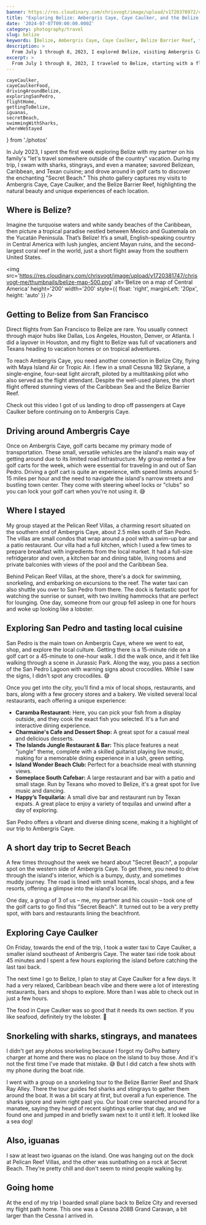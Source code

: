 ```yaml
---
banner: https://res.cloudinary.com/chrisvogt/image/upload/v1720378972/chrisvogt-me/thumbnails/belize-banner.webp
title: "Exploring Belize: Ambergris Caye, Caye Caulker, and the Belize Barrier Reef"
date: '2024-07-07T09:00:00.000Z'
category: photography/travel
slug: belize
keywords: [Belize, Ambergris Caye, Caye Caulker, Belize Barrier Reef, travel photography, photo gallery]
description: >
  From July 1 through 8, 2023, I explored Belize, visiting Ambergris Caye, Caye Caulker, and the Belize Barrier Reef. This gallery contains my favorite shots from the trip, showcasing the natural beauty and unique experiences of each location.
excerpt: >
  From July 1 through 8, 2023, I traveled to Belize, starting with a flight from San Francisco to Belize City, with a layover in Houston. In this photo gallery, you'll find snapshots from my visits to Ambergris Caye, Caye Caulker, and the Belize Barrier Reef, each place offering its own unique beauty and experiences.
---
```


    cayeCaulker,
    cayeCaulkerFood,
    drivingAroundBelize,
    exploringSanPedro,
    flightHome,
    gettingToBelize,
    iguanas,
    secretBeach,
    swimmingWithSharks,
    whereWeStayed
} from './photos'

In July 2023, I spent the first week exploring Belize with my partner on his family's "let's travel somewhere outside of the country" vacation. During my trip, I swam with sharks, stingrays, and even a manatee; savored Belizean, Caribbean, and Texan cuisine; and drove around in golf carts to discover the enchanting "Secret Beach." This photo gallery captures my visits to Ambergris
Caye, Caye Caulker, and the Belize Barrier Reef, highlighting the natural beauty and unique experiences of each location.

## Where is Belize?

<p style={{ display: 'flex', alignItems: 'center' }}>
  Imagine the turquoise waters and white sandy beaches of the Caribbean, then picture a tropical paradise nestled between Mexico and Guatemala on the Yucatán Peninsula. That’s Belize! It’s a small, English-speaking country in Central America with lush jungles, ancient Mayan ruins, and the second-largest coral reef in the world, just a short flight away from the southern United States.

  <img 
    src='https://res.cloudinary.com/chrisvogt/image/upload/v1720381747/chrisvogt-me/thumbnails/belize-map-500.png'
    alt='Belize on a map of Central America'
    height='200'
    width='200'
    style={{ float: 'right', marginLeft: '20px', height: 'auto' }} 
  />
</p>

## Getting to Belize from San Francisco

Direct flights from San Francisco to Belize are rare. You usually connect through major hubs like Dallas, Los Angeles, Houston, Denver, or Atlanta. I did a layover in Houston, and my flight to Belize was full of vacationers and Texans heading to vacation homes or on tropical adventures.

To reach Ambergris Caye, you need another connection in Belize City, flying with Maya Island Air or Tropic Air. I flew in a small Cessna 182 Skylane, a single-engine, four-seat light aircraft, piloted by a multitasking pilot who also served as the flight attendant. Despite the well-used planes, the short flight offered stunning views of the Caribbean Sea and the Belize Barrier Reef.

<PhotoGallery photos={gettingToBelize} />

Check out this video I got of us landing to drop off passengers at Caye Caulker before continuing on to Ambergris Caye.

<YouTube
  title='Landing a Cessna 182 Skylane in Belize'
  url='https://www.youtube.com/embed/L7hw_V3BESc?si=VkAa72CaeA7Luadw'
/>

## Driving around Ambergris Caye

Once on Ambergris Caye, golf carts became my primary mode of transportation. These small, versatile vehicles are the island's main way of getting around due to its limited road infrastructure. My group rented a few golf carts for the week, which were essential for traveling in and out of San Pedro. Driving a golf cart is quite an experience, with speed limits around 5-15 miles per hour and the need to navigate the island's narrow streets and bustling town center. They come with steering wheel locks or "clubs" so you can lock your golf cart when you're not using it. 😅

<PhotoGallery photos={drivingAroundBelize} />

## Where I stayed

My group stayed at the Pelican Reef Villas, a charming resort situated on the southern end of Ambergris Caye, about 2.5 miles south of San Pedro. The villas are small condos that wrap around a pool with a swim-up bar and a patio restaurant. Our villa had a full kitchen, which I used a few times to prepare breakfast with ingredients from the local market. It had a full-size refridgerator and oven, a kitchen bar and dining table, living rooms and private balconies with views of the pool and the Caribbean Sea.

Behind Pelican Reef Villas, at the shore, there's a dock for swimming, snorkeling, and embarking on excursions to the reef. The water taxi can also shuttle you over to San Pedro from there. The dock is fantastic spot for watching the sunrise or sunset, with two inviting hammocks that are perfect for lounging. One day, someone from our group fell asleep in one for hours and woke up looking like a lobster.

<PhotoGallery photos={whereWeStayed} />

## Exploring San Pedro and tasting local cuisine

San Pedro is the main town on Ambergris Caye, where we went to eat, shop, and explore the local culture. Getting there is a 15-minute ride on a golf cart or a 45-minute to one-hour walk. I did the walk once, and it felt like walking through a scene in Jurassic Park. Along the way, you pass a section of the San Pedro Lagoon with warning signs about crocodiles. While I saw the signs, I didn't spot any crocodiles. 😅

Once you get into the city, you'll find a mix of local shops, restaurants, and bars, along with a few grocery stores and a bakery. We visited several local restaurants, each offering a unique experience:

* **Caramba Restaurant:** Here, you can pick your fish from a display outside, and they cook the exact fish you selected. It's a fun and interactive dining experience.
* **Charmaine's Cafe and Dessert Shop:** A great spot for a casual meal and delicious desserts.
* **The Islands Jungle Restaurant & Bar:** This place features a neat "jungle" theme, complete with a skilled guitarist playing live music, making for a memorable dining experience in a lush, green setting.
* **Island Wonder Beach Club:** Perfect for a beachside meal with stunning views.
* **Someplace South Cafebar:** A large restaurant and bar with a patio and small stage. Run by Texans who moved to Belize, it's a great spot for live music and dancing.
* **Happy’s Tequilaria:** A small dive bar and restaurant run by Texan expats. A great place to enjoy a variety of tequilas and unwind after a day of exploring.

San Pedro offers a vibrant and diverse dining scene, making it a highlight of our trip to Ambergris Caye.

<PhotoGallery photos={exploringSanPedro} />

## A short day trip to Secret Beach

A few times throughout the week we heard about "Secret Beach", a popular spot on the western side of Ambergris Caye. To get there, you need to drive through the island's interior, which is a bumpy, dusty, and sometimes muddy journey. The road is lined with small homes, local shops, and a few resorts, offering a glimpse into the island's local life.

One day, a group of 3 of us – me, my partner and his cousin – took one of the golf carts to go find this "Secret Beach". It turned out to be a very pretty spot, with bars and restaurants lining the beachfront.

<PhotoGallery photos={secretBeach} />

## Exploring Caye Caulker

On Friday, towards the end of the trip, I took a water taxi to Caye Caulker, a smaller island southeast of Ambergris Caye. The water taxi ride took about 45 minutes and I spent a few hours exploring the island before catching the last taxi back.

The next time I go to Belize, I plan to stay at Caye Caulker for a few days. It had a very relaxed, Caribbean beach vibe and there were a lot of interesting restaurants, bars and shops to explore. More than I was able to check out in just a few hours.

<PhotoGallery photos={cayeCaulker} />

The food in Caye Caulker was so good that it needs its own section. If you like seafood, definitely try the lobster. 🤤

<PhotoGallery photos={cayeCaulkerFood} />

## Snorkeling with sharks, stingrays, and manatees

I didn't get any photos snorkeling because I forgot my GoPro battery charger at home and there was no place on the island to buy those. And it's not the first time I've made that mistake. 😅 But I did catch a few shots with my phone during the boat ride.

I went with a group on a snorkeling tour to the Belize Barrier Reef and Shark Ray Alley. There the tour guides fed sharks and stingrays to gather them around the boat. It was a bit scary at first, but overall a fun experience. The sharks ignore and swim right past you. Our boat crew searched around for a manatee, saying they heard of recent sightings earlier that day, and we found one and jumped in and briefly swam next to it until it left. It looked like a sea dog!

<PhotoGallery photos={swimmingWithSharks} />

## Also, iguanas

I saw at least two iguanas on the island. One was hanging out on the dock at Pelican Reef Villas, and the other was sunbathing on a rock at Secret Beach. They're pretty chill and don't seem to mind people walking by.

<PhotoGallery photos={iguanas} />

## Going home

At the end of my trip I boarded small plane back to Belize City and reversed my flight path home. This one was a Cessna 208B Grand Caravan, a bit larger than the Cessna I arrived in.

<PhotoGallery photos={flightHome} />
